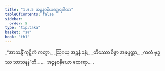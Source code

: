 ```yaml
---
title: "1.6.5 အဉ္ဇနဝနိယတ္ထေရဂါထာ"
tableOfContents: false
sidebar:
  order: 5
type: "tipitaka"
basket: "su"
book: "th1"
---
```



<DynamicBreadcrumb />

<Division number="55" book="th1" e="ch" v="19" p="232">

<Paragraph number="125" type="verses" book="th1">
_“အာသန္ဒိံ ကုဋိကံ ကတွာ,_  
_ဩဂယှ အဉ္ဇနံ ဝနံ;_  
_တိဿော ဝိဇ္ဇာ အနုပ္ပတ္တာ,_  
_ကတံ ဗုဒ္ဓဿ သာသနန်”တိ._  


</Paragraph>
</Division>

<Paragraph number="126" type="center" book="th1">
…  အဉ္ဇနဝနိယော ထေရော… .
</Paragraph>